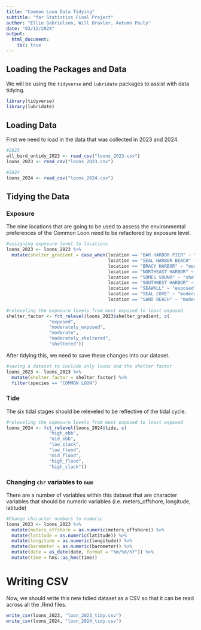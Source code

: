 ```yaml
---
title: "Common Loon Data Tidying"
subtitle: "for Statistics Final Project"
author: "Ellie Gabrielson, Will Draxler, Autumn Pauly"
date: "03/12/2024"
output: 
  html_document: 
    toc: true
---
```

## Loading the Packages and Data

We will be using the `tidyverse` and `lubridate` packages to assist with data tidying. 

```r
library(tidyverse)
library(lubridate)
```

## Loading Data

First we need to load in the data that was collected in 2023 and 2024. 

```r
#2023
all_bird_untidy_2023 <- read_csv("loons_2023.csv")
loons_2023 <- read_csv("loons_2023.csv")

#2024
loons_2024 <- read_csv("loons_2024.csv")
```

## Tidying the Data
### Exposure

The nine locations that are going to be used to assess the environmental preferences of the Common Loon need to be refactored by exposure level. 

```r
#assigning exposure level to locations
loons_2023 <- loons_2023 %>% 
  mutate(shelter_gradient = case_when(location == "BAR HARBOR PIER" ~ "exposed",
                                      location == "SEAL HARBOR BEACH" ~ "moderate",
                                      location == "BRACY HARBOR" ~ "moderate",
                                      location == "NORTHEAST HARBOR" ~ "moderately_sheltered",
                                      location == "SOMES SOUND" ~ "sheltered",
                                      location == "SOUTHWEST HARBOR" ~ "moderately_sheltered",
                                      location == "SEAWALL" ~ "exposed",
                                      location == "SEAL COVE" ~ "moderately_exposed",
                                      location == "SAND BEACH" ~ "moderately_exposed"))
 
#releveling the exposure levels from most exposed to least exposed 
shelter_factor <- fct_relevel(loons_2023$shelter_gradient, c(
                "exposed", 
                "moderately_exposed",
                "moderate",
                "moderately_sheltered",
                "sheltered"))
```

After tidying this, we need to save these changes into our dataset. 

```r
#saving a dataset to include only loons and the shelter factor
loons_2023 <- loons_2023 %>% 
  mutate(shelter_factor = shelter_factor) %>% 
  filter(species == "COMMON LOON")
```

### Tide

The six tidal stages should be releveled to be reflective of the tidal cycle. 

```r
#releveling the exposure levels from most exposed to least exposed 
loons_2024 <- fct_relevel(loons_2024$tide, c(
                "high_ebb", 
                "mid_ebb",
                "low_slack",
                "low_flood", 
                "mid_flood",
                "high_flood", 
                "high_slack"))
```

### Changing `chr` variables to `num`

There are a number of variables within this dataset that are character variables that should be numeric variables (i.e. meters_offshore, longitude, latitude)

```r
#Change character numbers to numeric
loons_2023 <- loons_2023 %>% 
  mutate(meters_offshore = as.numeric(meters_offshore)) %>% 
  mutate(latitude = as.numeric(latitude)) %>% 
  mutate(longitude = as.numeric(longitude)) %>% 
  mutate(barometer = as.numeric(barometer)) %>% 
  mutate(date = as_date(date, format = "%m/%d/%Y")) %>% 
  mutate(time = hms::as_hms(time))
```

# Writing CSV

Now, we should write this new tidied dataset as a CSV so that it can be read across all the .Rmd files. 

```r
write_csv(loons_2023, "loon_2023_tidy.csv")
write_csv(loons_2024, "loon_2024_tidy.csv")
```



